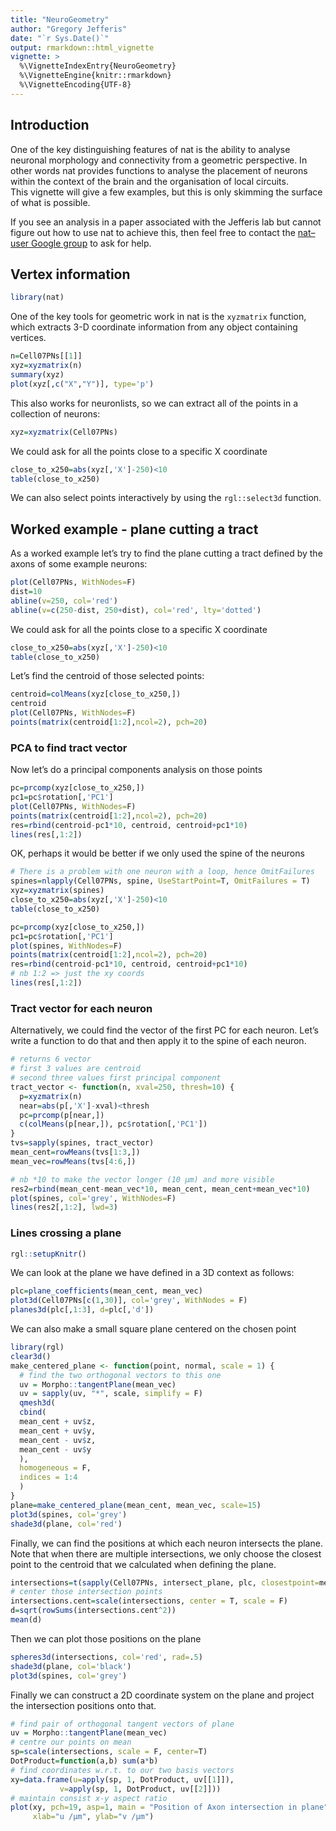 ```yaml
---
title: "NeuroGeometry"
author: "Gregory Jefferis"
date: "`r Sys.Date()`"
output: rmarkdown::html_vignette
vignette: >
  %\VignetteIndexEntry{NeuroGeometry}
  %\VignetteEngine{knitr::rmarkdown}
  %\VignetteEncoding{UTF-8}
---
```


## Introduction

One of the key distinguishing features of nat is the ability to analyse 
neuronal morphology and  connectivity  from a geometric perspective. 
In other words nat provides functions to analyse the placement of neurons within
the context of the brain and the organisation of local circuits.  
This vignette will give a few examples, but this is only skimming the surface
of what is possible.

If you see an analysis in a paper associated with the Jefferis lab but cannot 
figure out how to use nat to achieve this, then feel free to contact the 
[nat–user Google group](https://groups.google.com/d/forum/nat-user) to ask for help.

## Vertex information

```r
library(nat)
```

One of the key tools for geometric work in nat is the `xyzmatrix` function, 
which extracts 3-D coordinate information from any object containing vertices.

```r
n=Cell07PNs[[1]]
xyz=xyzmatrix(n)
summary(xyz)
plot(xyz[,c("X","Y")], type='p')
```

This also works for neuronlists, so we can extract all of the points in a 
collection of neurons:

```r
xyz=xyzmatrix(Cell07PNs)
```

We could ask for all the points close to a specific X coordinate

```r
close_to_x250=abs(xyz[,'X']-250)<10
table(close_to_x250)
```

We can also select points interactively by using the `rgl::select3d` function.

## Worked example - plane cutting a tract

As a worked example let's try to find the plane cutting a tract defined by the
axons of some example neurons:

```r
plot(Cell07PNs, WithNodes=F)
dist=10
abline(v=250, col='red')
abline(v=c(250-dist, 250+dist), col='red', lty='dotted')
```

We could ask for all the points close to a specific X coordinate

```r
close_to_x250=abs(xyz[,'X']-250)<10
table(close_to_x250)
```

Let's find the centroid of those selected points:

```r
centroid=colMeans(xyz[close_to_x250,])
centroid
plot(Cell07PNs, WithNodes=F)
points(matrix(centroid[1:2],ncol=2), pch=20)
```

### PCA to find tract vector

Now let's do a principal components analysis on those points
```r
pc=prcomp(xyz[close_to_x250,])
pc1=pc$rotation[,'PC1']
plot(Cell07PNs, WithNodes=F)
points(matrix(centroid[1:2],ncol=2), pch=20)
res=rbind(centroid-pc1*10, centroid, centroid+pc1*10)
lines(res[,1:2])
```

OK, perhaps it would be better if we only used the spine of the neurons

```r
# There is a problem with one neuron with a loop, hence OmitFailures
spines=nlapply(Cell07PNs, spine, UseStartPoint=T, OmitFailures = T)
xyz=xyzmatrix(spines)
close_to_x250=abs(xyz[,'X']-250)<10
table(close_to_x250)
```

```r
pc=prcomp(xyz[close_to_x250,])
pc1=pc$rotation[,'PC1']
plot(spines, WithNodes=F)
points(matrix(centroid[1:2],ncol=2), pch=20)
res=rbind(centroid-pc1*10, centroid, centroid+pc1*10)
# nb 1:2 => just the xy coords
lines(res[,1:2])
```


### Tract vector for each neuron
Alternatively, we could find the vector of the first PC for each neuron.
Let's write a function to do that and then apply it to the spine of each neuron.

```r
# returns 6 vector
# first 3 values are centroid
# second three values first principal component
tract_vector <- function(n, xval=250, thresh=10) {
  p=xyzmatrix(n)
  near=abs(p[,'X']-xval)<thresh
  pc=prcomp(p[near,])
  c(colMeans(p[near,]), pc$rotation[,'PC1'])
}
tvs=sapply(spines, tract_vector)
mean_cent=rowMeans(tvs[1:3,])
mean_vec=rowMeans(tvs[4:6,])

# nb *10 to make the vector longer (10 µm) and more visible
res2=rbind(mean_cent-mean_vec*10, mean_cent, mean_cent+mean_vec*10)
plot(spines, col='grey', WithNodes=F)
lines(res2[,1:2], lwd=3)
```

### Lines crossing a plane

```r
rgl::setupKnitr()
```

We can look at the plane we have defined in a 3D context as follows:

```r
plc=plane_coefficients(mean_cent, mean_vec)
plot3d(Cell07PNs[c(1,30)], col='grey', WithNodes = F)
planes3d(plc[,1:3], d=plc[,'d'])
```

We can also make a small square plane centered on the chosen point
```r
library(rgl)
clear3d()
make_centered_plane <- function(point, normal, scale = 1) {
  # find the two orthogonal vectors to this one
  uv = Morpho::tangentPlane(mean_vec)
  uv = sapply(uv, "*", scale, simplify = F)
  qmesh3d(
  cbind(
  mean_cent + uv$z,
  mean_cent + uv$y,
  mean_cent - uv$z,
  mean_cent - uv$y
  ),
  homogeneous = F,
  indices = 1:4
  )
}
plane=make_centered_plane(mean_cent, mean_vec, scale=15)
plot3d(spines, col='grey')
shade3d(plane, col='red')
```

Finally, we can find the positions at which each neuron intersects the plane.
Note that when there are multiple intersections, we only choose the closest
point to the centroid that we calculated when defining the plane.

```r
intersections=t(sapply(Cell07PNs, intersect_plane, plc, closestpoint=mean_cent))
# center those intersection points
intersections.cent=scale(intersections, center = T, scale = F)
d=sqrt(rowSums(intersections.cent^2))
mean(d)
```

Then we can plot those positions on the plane

```r
spheres3d(intersections, col='red', rad=.5)
shade3d(plane, col='black')
plot3d(spines, col='grey')
```

Finally we can construct a 2D coordinate system on the plane and project
the intersection positions onto that.

```r
# find pair of orthogonal tangent vectors of plane
uv = Morpho::tangentPlane(mean_vec)
# centre our points on mean
sp=scale(intersections, scale = F, center=T)
DotProduct=function(a,b) sum(a*b)
# find coordinates w.r.t. to our two basis vectors
xy=data.frame(u=apply(sp, 1, DotProduct, uv[[1]]),
           v=apply(sp, 1, DotProduct, uv[[2]]))
# maintain consist x-y aspect ratio 
plot(xy, pch=19, asp=1, main = "Position of Axon intersection in plane", 
     xlab="u /µm", ylab="v /µm")
```


